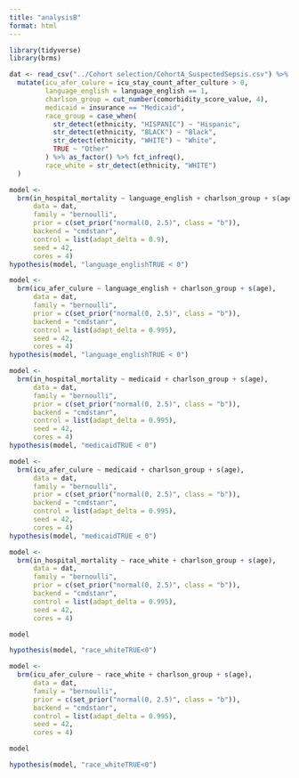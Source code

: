 ```yaml
---
title: "analysisB"
format: html
---
```


```r
library(tidyverse)
library(brms)

dat <- read_csv("../Cohort selection/CohortA_SuspectedSepsis.csv") %>%
  mutate(icu_afer_culure = icu_stay_count_after_culture > 0,
         language_english = language_english == 1,
         charlson_group = cut_number(comorbidity_score_value, 4),
         medicaid = insurance == "Medicaid",
         race_group = case_when(
           str_detect(ethnicity, "HISPANIC") ~ "Hispanic",
           str_detect(ethnicity, "BLACK") ~ "Black",
           str_detect(ethnicity, "WHITE") ~ "White",
           TRUE ~ "Other"
         ) %>% as_factor() %>% fct_infreq(),
         race_white = str_detect(ethnicity, "WHITE")
  )
```


```r
model <- 
  brm(in_hospital_mortality ~ language_english + charlson_group + s(age),
      data = dat,
      family = "bernoulli",
      prior = c(set_prior("normal(0, 2.5)", class = "b")),
      backend = "cmdstanr",
      control = list(adapt_delta = 0.9),
      seed = 42,
      cores = 4)
hypothesis(model, "language_englishTRUE < 0")
```



```r
model <- 
  brm(icu_afer_culure ~ language_english + charlson_group + s(age),
      data = dat,
      family = "bernoulli",
      prior = c(set_prior("normal(0, 2.5)", class = "b")),
      backend = "cmdstanr",
      control = list(adapt_delta = 0.995),
      seed = 42,
      cores = 4)
hypothesis(model, "language_englishTRUE < 0")
```



```r
model <- 
  brm(in_hospital_mortality ~ medicaid + charlson_group + s(age),
      data = dat,
      family = "bernoulli",
      prior = c(set_prior("normal(0, 2.5)", class = "b")),
      backend = "cmdstanr",
      control = list(adapt_delta = 0.995),
      seed = 42,
      cores = 4)
hypothesis(model, "medicaidTRUE < 0")
```

```r
model <- 
  brm(icu_afer_culure ~ medicaid + charlson_group + s(age),
      data = dat,
      family = "bernoulli",
      prior = c(set_prior("normal(0, 2.5)", class = "b")),
      backend = "cmdstanr",
      control = list(adapt_delta = 0.995),
      seed = 42,
      cores = 4)
hypothesis(model, "medicaidTRUE < 0")
```


```r
model <- 
  brm(in_hospital_mortality ~ race_white + charlson_group + s(age),
      data = dat,
      family = "bernoulli",
      prior = c(set_prior("normal(0, 2.5)", class = "b")),
      backend = "cmdstanr",
      control = list(adapt_delta = 0.995),
      seed = 42,
      cores = 4)

model
```


```r
hypothesis(model, "race_whiteTRUE<0")
```

```r
model <- 
  brm(icu_afer_culure ~ race_white + charlson_group + s(age),
      data = dat,
      family = "bernoulli",
      prior = c(set_prior("normal(0, 2.5)", class = "b")),
      backend = "cmdstanr",
      control = list(adapt_delta = 0.995),
      seed = 42,
      cores = 4)

model
```

```r
hypothesis(model, "race_whiteTRUE<0")
```


